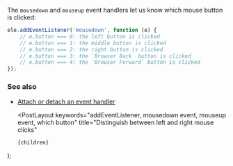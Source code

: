 
The `mousedown` and `mouseup` event handlers let us know which mouse button is clicked:

```js
ele.addEventListener('mousedown', function (e) {
    // e.button === 0: the left button is clicked
    // e.button === 1: the middle button is clicked
    // e.button === 2: the right button is clicked
    // e.button === 3: the `Browser Back` button is clicked
    // e.button === 4: the `Browser Forward` button is clicked
});
```

### See also

-   [Attach or detach an event handler](/attach-or-detach-an-event-handler)

    <PostLayout
        keywords="addEventListener, mousedown event, mouseup event, which button"
        title="Distinguish between left and right mouse clicks"
    >
        {children}
    </PostLayout>
);
